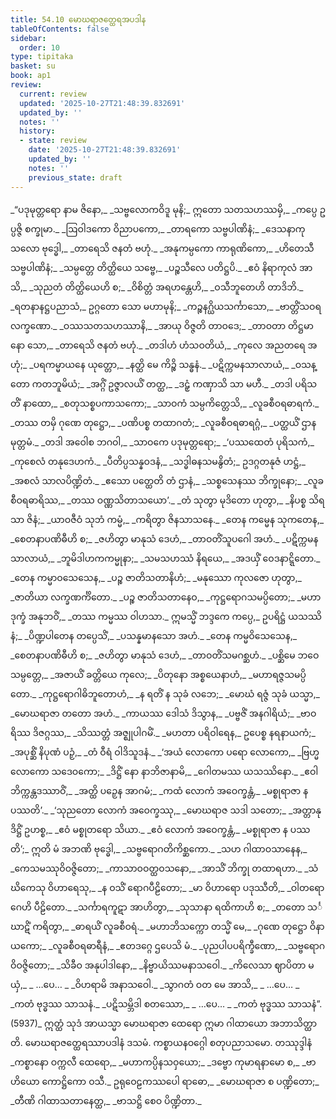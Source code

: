 ```yaml
---
title: 54.10 မောဃရာဇတ္ထေရအပဒါန
tableOfContents: false
sidebar:
  order: 10
type: tipitaka
basket: su
book: ap1
review:
  current: review
  updated: '2025-10-27T21:48:39.832691'
  updated_by: ''
  notes: ''
  history:
  - state: review
    date: '2025-10-27T21:48:39.832691'
    updated_by: ''
    notes: ''
    previous_state: draft
---
```



<ReviewStatus review={frontmatter.review} showDetails={true} />

<HypothesisAnnotation frontmatter={frontmatter} />

<DynamicBreadcrumb />

<Division number="327" book="ap1" e="ch" v="20" p="424">

<Paragraph number="7292" type="verses" book="ap1">
_“ပဒုမုတ္တရော နာမ ဇိနော,_  
_သဗ္ဗလောကဝိဒူ မုနိ;_  
ဣတော သတသဟဿမှိ,_  
_ကပ္ပေ ဥပ္ပဇ္ဇိ စက္ခုမာ._  

</Paragraph>

</Division>
<Division number="328" book="ap1" e="ch" v="20" p="424">

<Paragraph number="7293" type="verses" book="ap1">
_ဩဝါဒကော ဝိညာပကော,_  
_တာရကော သဗ္ဗပါဏိနံ;_  
_ဒေသနာကုသလော ဗုဒ္ဓေါ,_  
_တာရေသိ ဇနတံ ဗဟုံ._  

</Paragraph>

</Division>
<Division number="329" book="ap1" e="ch" v="20" p="424">

<Paragraph number="7294" type="verses" book="ap1">
_အနုကမ္ပကော ကာရုဏိကော,_  
_ဟိတေသီ သဗ္ဗပါဏိနံ;_  
_သမ္ပတ္တေ တိတ္ထိယေ သဗ္ဗေ,_  
_ပဉ္စသီလေ ပတိဋ္ဌပိ._  

</Paragraph>

</Division>
<Division number="330" book="ap1" e="ch" v="20" p="424">

<Paragraph number="7295" type="verses" book="ap1">
_ဧဝံ နိရာကုလံ အာသိ,_  
_သုညတံ တိတ္ထိယေဟိ စ;_  
_ဝိစိတ္တံ အရဟန္တေဟိ,_  
_ဝသီဘူတေဟိ တာဒိဘိ._  

</Paragraph>

</Division>
<Division number="331" book="ap1" e="ch" v="20" p="424">

<Paragraph number="7296" type="verses" book="ap1">
_ရတနာနဋ္ဌပညာသံ,_  
ဥဂ္ဂတော သော မဟာမုနိ;_  
_ကဉ္စနဂ္ဃိယသင်္ကာသော,_  
_ဗာတ္တိံသဝရလက္ခဏော._  

</Paragraph>

</Division>
<Division number="332" book="ap1" e="ch" v="20" p="424">

<Paragraph number="7297" type="verses" book="ap1">
_ဝဿသတသဟဿာနိ,_  
_အာယု ဝိဇ္ဇတိ တာဝဒေ;_  
_တာဝတာ တိဋ္ဌမာနော သော,_  
_တာရေသိ ဇနတံ ဗဟုံ._  

</Paragraph>

</Division>
<Division number="333" book="ap1" e="ch" v="20" p="424">

<Paragraph number="7298" type="verses" book="ap1">
_တဒါဟံ ဟံသဝတိယံ,_  
_ကုလေ အညတရေ အဟုံ;_  
_ပရကမ္မာယနေ ယုတ္တော,_  
_နတ္ထိ မေ ကိဉ္စိ သန္ဓနံ._  

</Paragraph>

</Division>
<Division number="334" book="ap1" e="ch" v="20" p="424">

<Paragraph number="7299" type="verses" book="ap1">
_ပဋိက္ကမနသာလာယံ,_  
_ဝသန္တော ကတဘူမိယံ;_  
_အဂ္ဂိံ ဥဇ္ဇာလယိံ တတ္ထ,_  
_ဒဠှံ ကဏှာသိ သာ မဟီ._  

</Paragraph>

</Division>
<Division number="335" book="ap1" e="ch" v="20" p="424">

<Paragraph number="7300" type="verses" book="ap1">
_တဒါ ပရိသတိံ နာထော,_  
_စတုသစ္စပကာသကော;_  
_သာဝကံ သမ္ပကိတ္တေသိ,_  
_လူခစီဝရဓာရကံ._  

</Paragraph>

</Division>
<Division number="336" book="ap1" e="ch" v="20" p="424">

<Paragraph number="7301" type="verses" book="ap1">
_တဿ တမှိ ဂုဏေ တုဋ္ဌော,_  
_ပဏိပစ္စ တထာဂတံ;_  
_လူခစီဝရဓာရဂ္ဂံ,_  
_ပတ္ထယိံ ဌာနမုတ္တမံ._  

</Paragraph>

</Division>
<Division number="337" book="ap1" e="ch" v="20" p="424">

<Paragraph number="7302" type="verses" book="ap1">
_တဒါ အဝေါစ ဘဂဝါ,_  
_သာဝကေ ပဒုမုတ္တရော;_  
_‘ပဿထေတံ ပုရိသကံ,_  
_ကုစေလံ တနုဒေဟကံ._  

</Paragraph>

</Division>
<Division number="338" book="ap1" e="ch" v="20" p="425">

<Paragraph number="7303" type="verses" book="ap1">
_ပီတိပ္ပသန္နဝဒနံ,_  
_သဒ္ဓါဓနသမနွိတံ;_  
ဥဒဂ္ဂတနုဇံ ဟဋ္ဌံ,_  
_အစလံ သာလပိဏ္ဍိတံ._  

</Paragraph>

</Division>
<Division number="339" book="ap1" e="ch" v="20" p="425">

<Paragraph number="7304" type="verses" book="ap1">
_ဧသော ပတ္ထေတိ တံ ဌာနံ,_  
_သစ္စသေနဿ ဘိက္ခုနော;_  
_လူခစီဝရဓာရိဿ,_  
_တဿ ဝဏ္ဏသိတာသယော’._  

</Paragraph>

</Division>
<Division number="340" book="ap1" e="ch" v="20" p="425">

<Paragraph number="7305" type="verses" book="ap1">
_တံ သုတွာ မုဒိတော ဟုတွာ,_  
_နိပစ္စ သိရသာ ဇိနံ;_  
_ယာဝဇီဝံ သုဘံ ကမ္မံ,_  
_ကရိတွာ ဇိနသာသနေ._  

</Paragraph>

</Division>
<Division number="341" book="ap1" e="ch" v="20" p="425">

<Paragraph number="7306" type="verses" book="ap1">
_တေန ကမ္မေန သုကတေန,_  
_စေတနာပဏိဓီဟိ စ;_  
_ဇဟိတွာ မာနုသံ ဒေဟံ,_  
_တာဝတိံသူပဂေါ အဟံ._  

</Paragraph>

</Division>
<Division number="342" book="ap1" e="ch" v="20" p="425">

<Paragraph number="7307" type="verses" book="ap1">
_ပဋိက္ကမနသာလာယံ,_  
_ဘူမိဒါဟကကမ္မုနာ;_  
_သမသဟဿံ နိရယေ,_  
_အဒယှိံ ဝေဒနာဋ္ဋိတော._  

</Paragraph>

</Division>
<Division number="343" book="ap1" e="ch" v="20" p="425">

<Paragraph number="7308" type="verses" book="ap1">
_တေန ကမ္မာဝသေသေန,_  
_ပဉ္စ ဇာတိသတာနိဟံ;_  
_မနုဿော ကုလဇော ဟုတွာ,_  
_ဇာတိယာ လက္ခဏင်္ကိတော._  

</Paragraph>

</Division>
<Division number="344" book="ap1" e="ch" v="20" p="425">

<Paragraph number="7309" type="verses" book="ap1">
_ပဉ္စ ဇာတိသတာနေဝ,_  
_ကုဋ္ဌရောဂသမပ္ပိတော;_  
_မဟာဒုက္ခံ အနုဘဝိံ,_  
_တဿ ကမ္မဿ ဝါဟသာ._  

</Paragraph>

</Division>
<Division number="345" book="ap1" e="ch" v="20" p="425">

<Paragraph number="7310" book="ap1">
ဣမသ္မိံ ဘဒ္ဒကေ ကပ္ပေ,_  
ဥပရိဋ္ဌံ ယသဿိနံ;_  
_ပိဏ္ဍပါတေန တပ္ပေသိံ,_  
_ပသန္နမာနသော အဟံ._  

</Paragraph>

</Division>
<Division number="346" book="ap1" e="ch" v="20" p="425">

<Paragraph number="7311" type="verses" book="ap1">
_တေန ကမ္မဝိသေသေန,_  
_စေတနာပဏိဓီဟိ စ;_  
_ဇဟိတွာ မာနုသံ ဒေဟံ,_  
_တာဝတိံသမဂစ္ဆဟံ._  

</Paragraph>

</Division>
<Division number="347" book="ap1" e="ch" v="20" p="425">

<Paragraph number="7312" type="verses" book="ap1">
_ပစ္ဆိမေ ဘဝေ သမ္ပတ္တေ,_  
_အဇာယိံ ခတ္တိယေ ကုလေ;_  
_ပိတုနော အစ္စယေနာဟံ,_  
_မဟာရဇ္ဇသမပ္ပိတော._  

</Paragraph>

</Division>
<Division number="348" book="ap1" e="ch" v="20" p="425">

<Paragraph number="7313" type="verses" book="ap1">
_ကုဋ္ဌရောဂါဓိဘူတောဟံ,_  
_န ရတိံ န သုခံ လဘေ;_  
_မောဃံ ရဇ္ဇံ သုခံ ယသ္မာ,_  
_မောဃရာဇာ တတော အဟံ._  

</Paragraph>

</Division>
<Division number="349" book="ap1" e="ch" v="20" p="425">

<Paragraph number="7314" type="verses" book="ap1">
_ကာယဿ ဒေါသံ ဒိသွာန,_  
_ပဗ္ဗဇိံ အနဂါရိယံ;_  
_ဗာဝရိဿ ဒိဇဂ္ဂဿ,_  
_သိဿတ္တံ အဇ္ဈုပါဂမိံ._  

</Paragraph>

</Division>
<Division number="350" book="ap1" e="ch" v="20" p="425">

<Paragraph number="7315" type="verses" book="ap1">
_မဟတာ ပရိဝါရေန,_  
ဥပေစ္စ နရနာယကံ;_  
_အပုစ္ဆိံ နိပုဏံ ပဉှံ,_  
_တံ ဝီရံ ဝါဒိသူဒနံ._  

</Paragraph>

</Division>
<Division number="351" book="ap1" e="ch" v="20" p="426">

<Paragraph number="7316" type="verses" book="ap1">
_‘အယံ လောကော ပရော လောကော,_  
_ဗြဟ္မလောကော သဒေဝကော;_  
_ဒိဋ္ဌိံ နော နာဘိဇာနာမိ,_  
_ဂေါတမဿ ယသဿိနော._  

</Paragraph>

</Division>
<Division number="352" book="ap1" e="ch" v="20" p="426">

<Paragraph number="7317" type="verses" book="ap1">
_ဧဝါဘိက္ကန္တဒဿာဝိံ,_  
_အတ္ထိ ပဉှေန အာဂမံ;_  
_ကထံ လောကံ အဝေက္ခန္တံ,_  
_မစ္စုရာဇာ န ပဿတိ’._  

</Paragraph>

</Division>
<Division number="353" book="ap1" e="ch" v="20" p="426">

<Paragraph number="7318" type="verses" book="ap1">
_‘သုညတော လောကံ အဝေက္ခဿု,_  
_မောဃရာဇ သဒါ သတော;_  
_အတ္တာနုဒိဋ္ဌိံ ဥဟစ္စ,_  
_ဧဝံ မစ္စုတရော သိယာ._  

</Paragraph>

</Division>
<Division number="354" book="ap1" e="ch" v="20" p="426">

<Paragraph number="7319" type="verses" book="ap1">
_ဧဝံ လောကံ အဝေက္ခန္တံ,_  
_မစ္စုရာဇာ န ပဿတိ’;_  
ဣတိ မံ အဘဏိ ဗုဒ္ဓေါ,_  
_သဗ္ဗရောဂတိကိစ္ဆကော._  

</Paragraph>

</Division>
<Division number="355" book="ap1" e="ch" v="20" p="426">

<Paragraph number="7320" type="verses" book="ap1">
_သဟ ဂါထာဝသာနေန,_  
_ကေသမဿုဝိဝဇ္ဇိတော;_  
_ကာသာဝဝတ္ထဝသနော,_  
_အာသိံ ဘိက္ခု တထာရဟာ._  

</Paragraph>

</Division>
<Division number="356" book="ap1" e="ch" v="20" p="426">

<Paragraph number="7321" type="verses" book="ap1">
_သံဃိကေသု ဝိဟာရေသု,_  
_န ဝသိံ ရောဂပီဠိတော;_  
_မာ ဝိဟာရော ပဒုဿီတိ,_  
_ဝါတရောဂေဟိ ပီဠိတော._  

</Paragraph>

</Division>
<Division number="357" book="ap1" e="ch" v="20" p="426">

<Paragraph number="7322" type="verses" book="ap1">
_သင်္ကာရကူဋာ အာဟိတွာ,_  
_သုသာနာ ရထိကာဟိ စ;_  
_တတော သင်္ဃာဋိံ ကရိတွာ,_  
_ဓာရယိံ လူခစီဝရံ._  

</Paragraph>

</Division>
<Division number="358" book="ap1" e="ch" v="20" p="426">

<Paragraph number="7323" type="verses" book="ap1">
_မဟာဘိသက္ကော တသ္မိံ မေ,_  
_ဂုဏေ တုဋ္ဌော ဝိနာယကော;_  
_လူခစီဝရဓာရီနံ,_  
_ဧတဒဂ္ဂေ ဌပေသိ မံ._  

</Paragraph>

</Division>
<Division number="359" book="ap1" e="ch" v="20" p="426">

<Paragraph number="7324" type="verses" book="ap1">
_ပုညပါပပရိက္ခီဏော,_  
_သဗ္ဗရောဂဝိဝဇ္ဇိတော;_  
_သိခီဝ အနုပါဒါနော,_  
_နိဗ္ဗာယိဿမနာသဝေါ._  

</Paragraph>

</Division>
<Division number="360" book="ap1" e="ch" v="20" p="426">

<Paragraph number="7325" type="verses" book="ap1">
_ကိလေသာ ဈာပိတာ မယှံ,_  
_ …ပေ… _  
_ဝိဟရာမိ အနာသဝေါ._  

</Paragraph>

</Division>
<Division number="361" book="ap1" e="ch" v="20" p="426">

<Paragraph number="7326" type="verses" book="ap1">
_သွာဂတံ ဝတ မေ အာသိ,_  
_ …ပေ… _  
_ကတံ ဗုဒ္ဓဿ သာသနံ._  

</Paragraph>

</Division>
<Division number="362" book="ap1" e="ch" v="20" p="426">

<Paragraph number="7327" type="verses" book="ap1">
_ပဋိသမ္ဘိဒါ စတဿော,_  
_ …ပေ… _  
_ကတံ ဗုဒ္ဓဿ သာသနံ”. (5937)_  

</Paragraph>

<Paragraph number="7328" book="ap1">
ဣတ္ထံ သုဒံ အာယသ္မာ မောဃရာဇာ ထေရော ဣမာ ဂါထာယော အဘာသိတ္ထာတိ.

</Paragraph>
</Division>

<Paragraph number="7329" type="center" book="ap1">
မောဃရာဇတ္ထေရဿာပဒါနံ ဒသမံ.



</Paragraph>

<Paragraph number="7330" type="center" book="ap1">
ကစ္စာယနဝဂ္ဂေါ စတုပညာသမော.



</Paragraph>

<Paragraph number="7331" type="center" book="ap1">
တဿုဒ္ဒါနံ


</Paragraph>

<Paragraph number="7332" type="verses" book="ap1">
_ကစ္စာနော ဝက္ကလီ ထေရော,_  
_မဟာကပ္ပိနသဝှယော;_  
_ဒဗ္ဗော ကုမာရနာမော စ,_  
_ဗာဟိယော ကောဋ္ဌိကော ဝသီ._  

</Paragraph>

<Paragraph number="7333" type="verses" book="ap1">
ဥရုဝေဠကဿပေါ ရာဓော,_  
_မောဃရာဇာ စ ပဏ္ဍိတော;_  
_တီဏိ ဂါထာသတာနေတ္ထ,_  
_ဗာသဋ္ဌိ စေဝ ပိဏ္ဍိတာ._
</Paragraph>